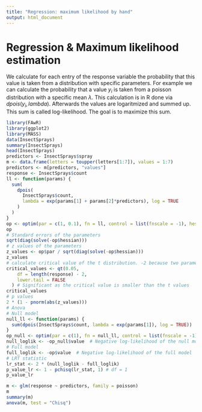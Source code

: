 ```yaml
---
title: "Regression: maximum likelihood by hand"
output: html_document
---
```


# Regression & Maximum likelihood estimation

We calculate for each entry of the response variable the probability that this value
is taken from a distribution with specific parameters. For example we can calculate the
probability that a value $y_i$ is taken from a poisson distribution with a specific mean $\lambda$.
This calculation is in R done via $dpois(y_i, lambda)$. Afterwards the values are logaritmized and summed up.
This sum is called log-likelihood. The goal is to maximize this sum.


```r
library(FAwR)
library(ggplot2)
library(MASS)
data(InsectSprays)
summary(InsectSprays)
head(InsectSprays)
predictors <- InsectSprays$spray
m <- data.frame(letters = toupper(letters[1:7]), values = 1:7)
predictors <- m[predictors, "values"]
response <- InsectSprays$count
ll <- function(params) {
  sum(
    dpois(
      InsectSprays$count,
      lambda = exp(params[1] + params[2]*predictors), log = TRUE
    )
  )
}
op <- optim(par = c(1, 0.1), fn = ll, control = list(fnscale = -1), hessian = TRUE)
op
# Standard errors of the parameters
sqrt(diag(solve(-op$hessian)))
# z values of the parameters
z_values <- op$par / sqrt(diag(solve(-op$hessian)))
z_values
# calculate critical value of the t distribution. -2 because two parameters are optimized
critical_values <- qt(0.05,
    df = length(response) - 2,
    lower.tail = FALSE
  ) # Significant as the critical value is smaller than the t values
critical_values
# p values
2 * (1 - pnorm(abs(z_values)))
# Anova
# Null model
null_ll <- function(params) {
  sum(dpois(InsectSprays$count, lambda = exp(params[1]), log = TRUE))
}
op_null <- optim(par = c(1), fn = null_ll, control = list(fnscale = -1), hessian = TRUE)
null_loglik <- -op_null$value  # Negative log-likelihood of the null model
# Full model
full_loglik <- -op$value  # Negative log-likelihood of the full model
# LRT statistic
lr_stat <- 2 * (null_loglik - full_loglik)
p_value_lr <- 1 - pchisq(lr_stat, 1) # df = 1
p_value_lr

m <- glm(response ~ predictors, family = poisson)
m
summary(m)
anova(m, test = "Chisq")
```

